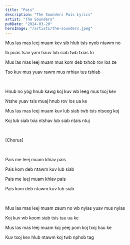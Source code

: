 ```yaml
---
title: "Pais"
description: "The Sounders Pais Lyrics"
artist: "The Sounders"
pubDate: "2024-03-20"
heroImage: "/artists/the-sounders.jpeg"
---
```


Mus las mas leej muam kev sib hlub tsis nyob ntawm no

Ib puas tsav yam hauv lub siab twb txias to

Mus las mas leej muam mus kom deb txhob rov los ze

Tso kuv mus yuav rawm mus nrhiav tus tshiab

<br />

Hnub no yog hnub kawg koj kuv wb leeg mus txoj kev

Ntshe yuav tsis muaj hnub rov los ua ke

Mus las mas leej muam kuv lub siab twb tsis ntseeg koj

Koj lub siab txia ntshav lub siab ntais ntuj

<br />

[Chorus]

<br />

Pais me leej muam khiav pais

Pais kom deb ntawm kuv lub siab

Pais me leej muam khiav pais

Pais kom deb ntawm kuv lub siab

<br />

Mus las mas leej muam zaum no wb nyias yuav mus nyias

Koj kuv wb koom siab tsis tau ua ke

Mus las mas leej muam koj yeej pom koj txoj hau ke

Kuv txoj kev hlub ntawm koj twb nphob tag
